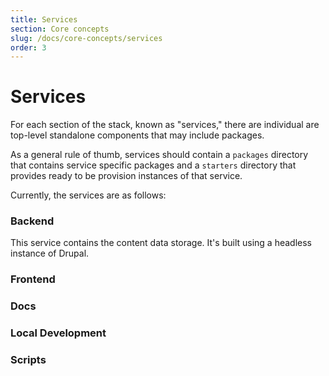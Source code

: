 ```yaml
---
title: Services
section: Core concepts
slug: /docs/core-concepts/services
order: 3
---
```


# Services

For each section of the stack, known as "services," there are individual are top-level standalone components that may
include packages.

As a general rule of thumb, services should contain a `packages` directory that contains service specific packages and a
`starters` directory that provides ready to be provision instances of that service.

Currently, the services are as follows:

### Backend

This service contains the content data storage.  It's built using a headless instance of Drupal.

### Frontend

### Docs

### Local Development

### Scripts

